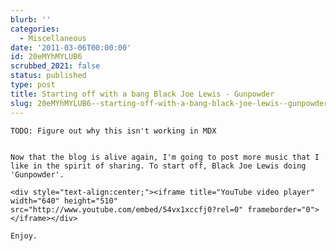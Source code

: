 ```yaml
---
blurb: ''
categories:
  - Miscellaneous
date: '2011-03-06T00:00:00'
id: 20eMYhMYLUB6
scrubbed_2021: false
status: published
type: post
title: Starting off with a bang Black Joe Lewis - Gunpowder
slug: 20eMYhMYLUB6--starting-off-with-a-bang-black-joe-lewis--gunpowder
---
```


```
TODO: Figure out why this isn't working in MDX


Now that the blog is alive again, I'm going to post more music that I like in the spirit of sharing. To start off, Black Joe Lewis doing 'Gunpowder'.

<div style="text-align:center;"><iframe title="YouTube video player" width="640" height="510" src="http://www.youtube.com/embed/54vx1xccfj0?rel=0" frameborder="0"> </iframe></div>

Enjoy.
```
